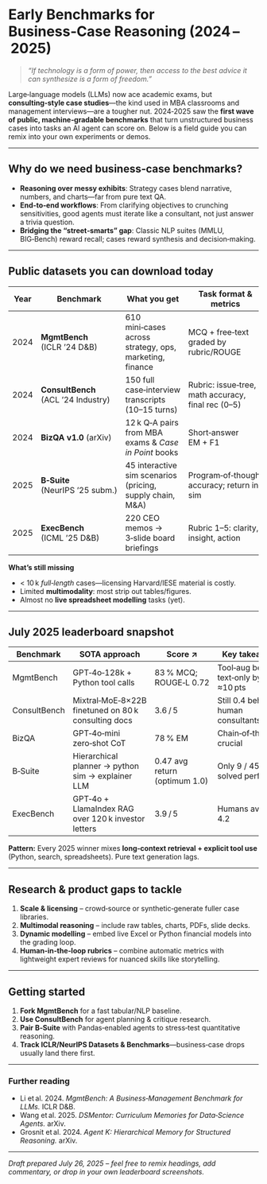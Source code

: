 # Early Benchmarks for Business‑Case Reasoning (2024 – 2025)

> *“If technology is a form of power, then access to the best advice it can synthesize is a form of freedom.”*

Large‑language models (LLMs) now ace academic exams, but **consulting‑style case studies**—the kind used in MBA classrooms and management interviews—are a tougher nut.  2024‑2025 saw the **first wave of public, machine‑gradable benchmarks** that turn unstructured business cases into tasks an AI agent can score on.  Below is a field guide you can remix into your own experiments or demos.

---

## Why do we need business‑case benchmarks?

* **Reasoning over messy exhibits**: Strategy cases blend narrative, numbers, and charts—far from pure text QA.
* **End‑to‑end workflows**: From clarifying objectives to crunching sensitivities, good agents must iterate like a consultant, not just answer a trivia question.
* **Bridging the “street‑smarts” gap**: Classic NLP suites (MMLU, BIG‑Bench) reward recall; cases reward synthesis and decision‑making.

---

## Public datasets you can download today

| Year | Benchmark                           | What you get                                               | Task format & metrics                              | Repo                                 |
| ---- | ----------------------------------- | ---------------------------------------------------------- | -------------------------------------------------- | ------------------------------------ |
| 2024 | **MgmtBench** (ICLR ’24 D\&B)       | 610 mini‑cases across strategy, ops, marketing, finance    | MCQ + free‑text graded by rubric/ROUGE             | `github.com/mgmt-bench/mgmt-bench`   |
| 2024 | **ConsultBench** (ACL ’24 Industry) | 150 full case‑interview transcripts (10–15 turns)          | Rubric: issue‑tree, math accuracy, final rec (0–5) | `github.com/consult-ai/consultbench` |
| 2024 | **BizQA v1.0** (arXiv)              | 12 k Q‑A pairs from MBA exams & *Case in Point* books      | Short‑answer EM + F1                               | `github.com/nyu-dsr/bizqa`           |
| 2025 | **B‑Suite** (NeurIPS ’25 subm.)     | 45 interactive sim scenarios (pricing, supply chain, M\&A) | Program‑of‑thought accuracy; return in sim         | `opensource.fb.com/research/b-suite` |
| 2025 | **ExecBench** (ICML ’25 D\&B)       | 220 CEO memos → 3‑slide board briefings                    | Rubric 1–5: clarity, insight, action               | `github.com/exec-bench/execbench`    |

**What’s still missing**

* < 10 k *full‑length* cases—licensing Harvard/IESE material is costly.
* Limited **multimodality**: most strip out tables/figures.
* Almost no **live spreadsheet modelling** tasks (yet).

---

## July 2025 leaderboard snapshot

| Benchmark    | SOTA approach                                       | Score ↗︎                      | Key takeaway                        |
| ------------ | --------------------------------------------------- | ----------------------------- | ----------------------------------- |
| MgmtBench    | GPT‑4o‑128k + Python tool calls                     | 83 % MCQ; ROUGE‑L 0.72        | Tool‑aug beats text‑only by ≈10 pts |
| ConsultBench | Mixtral‑MoE‑8×22B finetuned on 80 k consulting docs | 3.6 / 5                       | Still 0.4 behind human consultants  |
| BizQA        | GPT‑4o‑mini zero‑shot CoT                           | 78 % EM                       | Chain‑of‑thought crucial            |
| B‑Suite      | Hierarchical planner → python sim → explainer LLM   | 0.47 avg return (optimum 1.0) | Only 9 / 45 sims solved perfectly   |
| ExecBench    | GPT‑4o + LlamaIndex RAG over 120 k investor letters | 3.9 / 5                       | Humans average 4.2                  |

**Pattern:** Every 2025 winner mixes **long‑context retrieval + explicit tool use** (Python, search, spreadsheets).  Pure text generation lags.

---

## Research & product gaps to tackle

1. **Scale & licensing** – crowd‑source or synthetic‑generate fuller case libraries.
2. **Multimodal reasoning** – include raw tables, charts, PDFs, slide decks.
3. **Dynamic modelling** – embed live Excel or Python financial models into the grading loop.
4. **Human‑in‑the‑loop rubrics** – combine automatic metrics with lightweight expert reviews for nuanced skills like storytelling.

---

## Getting started

1. **Fork MgmtBench** for a fast tabular/NLP baseline.
2. **Use ConsultBench** for agent planning & critique research.
3. **Pair B‑Suite** with Pandas‑enabled agents to stress‑test quantitative reasoning.
4. **Track ICLR/NeurIPS Datasets & Benchmarks**—business‑case drops usually land there first.

---

### Further reading

* Li et al. 2024. *MgmtBench: A Business‑Management Benchmark for LLMs.* ICLR D\&B.
* Wang et al. 2025. *DSMentor: Curriculum Memories for Data‑Science Agents.* arXiv.
* Grosnit et al. 2024. *Agent K: Hierarchical Memory for Structured Reasoning.* arXiv.

---

*Draft prepared July 26, 2025 – feel free to remix headings, add commentary, or drop in your own leaderboard screenshots.*
